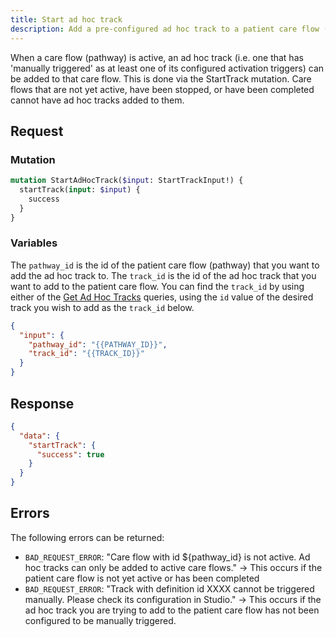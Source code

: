 ```yaml
---
title: Start ad hoc track
description: Add a pre-configured ad hoc track to a patient care flow (pathway)
---
```


When a care flow (pathway) is active, an ad hoc track (i.e. one that has 'manually triggered' as at least one of its configured activation triggers) can be added to that care flow. This is done via the StartTrack mutation. Care flows that are not yet active, have been stopped, or have been completed cannot have ad hoc tracks added to them.

## Request

### Mutation

```graphql
mutation StartAdHocTrack($input: StartTrackInput!) {
  startTrack(input: $input) {
    success
  }
}
```

### Variables

The `pathway_id` is the id of the patient care flow (pathway) that you want to add the ad hoc track to. The `track_id` is the id of the ad hoc track that you want to add to the patient care flow. You can find the `track_id` by using either of the [Get Ad Hoc Tracks](/awell-orchestration/api-reference/queries/get-ad-hoc-tracks) queries, using the `id` value of the desired track you wish to add as the `track_id` below.

```json
{
  "input": {
    "pathway_id": "{{PATHWAY_ID}}",
    "track_id": "{{TRACK_ID}}"
  }
}
```

## Response

```json
{
  "data": {
    "startTrack": {
      "success": true
    }
  }
}
```

## Errors

The following errors can be returned:

- `BAD_REQUEST_ERROR`: "Care flow with id ${pathway_id} is not active. Ad hoc tracks can only be added to active care flows." -> This occurs if the patient care flow is not yet active or has been completed
- `BAD_REQUEST_ERROR`: "Track with definition id XXXX cannot be triggered manually. Please check its configuration in Studio." -> This occurs if the ad hoc track you are trying to add to the patient care flow has not been configured to be manually triggered.
